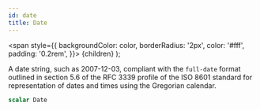```yaml
---
id: date
title: Date
---
```


<span
style={{
      backgroundColor: color,
      borderRadius: '2px',
      color: '#fff',
      padding: '0.2rem',
    }}>
{children}
</span>
);

A date string, such as 2007-12-03, compliant with the `full-date` format outlined in section 5.6 of the RFC 3339 profile of the ISO 8601 standard for representation of dates and times using the Gregorian calendar.

```graphql
scalar Date
```
